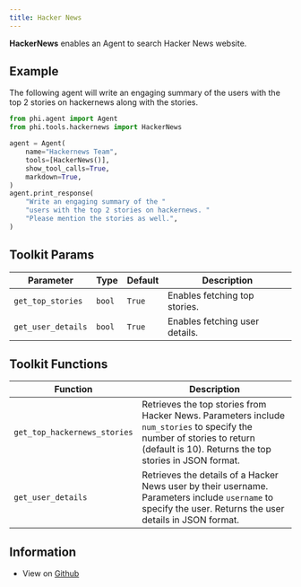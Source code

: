 ```yaml
---
title: Hacker News
---
```


**HackerNews** enables an Agent to search Hacker News website.

## Example

The following agent will write an engaging summary of the users with the top 2 stories on hackernews along with the stories.

```python cookbook/tools/hackernews.py
from phi.agent import Agent
from phi.tools.hackernews import HackerNews

agent = Agent(
    name="Hackernews Team",
    tools=[HackerNews()],
    show_tool_calls=True,
    markdown=True,
)
agent.print_response(
    "Write an engaging summary of the "
    "users with the top 2 stories on hackernews. "
    "Please mention the stories as well.",
)
```

## Toolkit Params

| Parameter | Type | Default | Description |
|-----------|------|---------|-------------|
| `get_top_stories` | `bool` | `True` | Enables fetching top stories. |
| `get_user_details` | `bool` | `True` | Enables fetching user details. |

## Toolkit Functions

| Function | Description |
|----------|-------------|
| `get_top_hackernews_stories` | Retrieves the top stories from Hacker News. Parameters include `num_stories` to specify the number of stories to return (default is 10). Returns the top stories in JSON format. |
| `get_user_details` | Retrieves the details of a Hacker News user by their username. Parameters include `username` to specify the user. Returns the user details in JSON format. |


## Information

- View on [Github](https://github.com/agno-agi/phidata/blob/main/phi/tools/hackernews.py)
